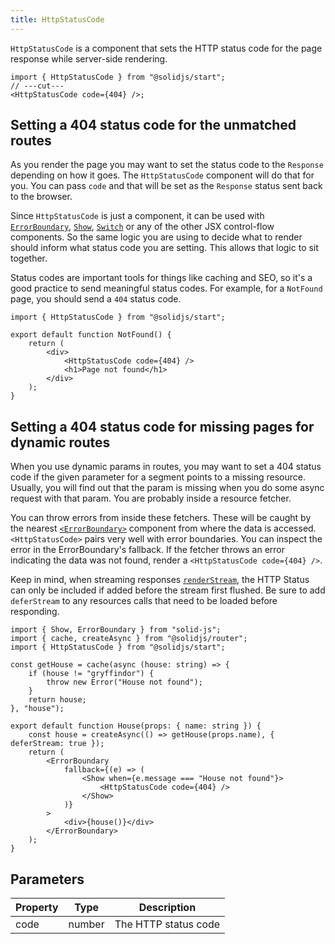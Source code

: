 ```yaml
---
title: HttpStatusCode
---
```


`HttpStatusCode` is a component that sets the HTTP status code for the page response while server-side rendering.

```tsx twoslash
import { HttpStatusCode } from "@solidjs/start";
// ---cut---
<HttpStatusCode code={404} />;
```

## Setting a 404 status code for the unmatched routes

As you render the page you may want to set the status code to the `Response` depending on how it goes. The `HttpStatusCode` component will do that for you. You can pass `code` and that will be set as the `Response` status sent back to the browser.

Since `HttpStatusCode` is just a component, it can be used with [`ErrorBoundary`](/reference/components/error-boundary), [`Show`](/reference/components/show), [`Switch`](/reference/components/switch-and-match) or any of the other JSX control-flow components. So the same logic you are using to decide what to render should inform what status code you are setting. This allows that logic to sit together.

Status codes are important tools for things like caching and SEO, so it's a good practice to send meaningful status codes. For example, for a `NotFound` page, you should send a `404` status code.

```tsx twoslash {6} filename="routes/*404.tsx"
import { HttpStatusCode } from "@solidjs/start";

export default function NotFound() {
	return (
		<div>
			<HttpStatusCode code={404} />
			<h1>Page not found</h1>
		</div>
	);
}
```

## Setting a 404 status code for missing pages for dynamic routes

When you use dynamic params in routes, you may want to set a 404 status code if the given parameter for a segment points to a missing resource. Usually, you will find out that the param is missing when you do some async request with that param. You are probably inside a resource fetcher.

You can throw errors from inside these fetchers. These will be caught by the nearest [`<ErrorBoundary>`](/reference/components/error-boundary) component from where the data is accessed. `<HttpStatusCode>` pairs very well with error boundaries. You can inspect the error in the ErrorBoundary's fallback. If the fetcher throws an error indicating the data was not found, render a `<HttpStatusCode code={404} />`.

Keep in mind, when streaming responses [`renderStream`](/reference/rendering/render-to-stream), the HTTP Status can only be included if added before the stream first flushed. Be sure to add `deferStream` to any resources calls that need to be loaded before responding.

```tsx twoslash {7,17-19, 15, 23} filename="routes/[house].tsx"
import { Show, ErrorBoundary } from "solid-js";
import { cache, createAsync } from "@solidjs/router";
import { HttpStatusCode } from "@solidjs/start";

const getHouse = cache(async (house: string) => {
	if (house != "gryffindor") {
		throw new Error("House not found");
	}
	return house;
}, "house");

export default function House(props: { name: string }) {
	const house = createAsync(() => getHouse(props.name), { deferStream: true });
	return (
		<ErrorBoundary
			fallback={(e) => (
				<Show when={e.message === "House not found"}>
					<HttpStatusCode code={404} />
				</Show>
			)}
		>
			<div>{house()}</div>
		</ErrorBoundary>
	);
}
```

## Parameters

| Property | Type   | Description          |
| -------- | ------ | -------------------- |
| code     | number | The HTTP status code |

